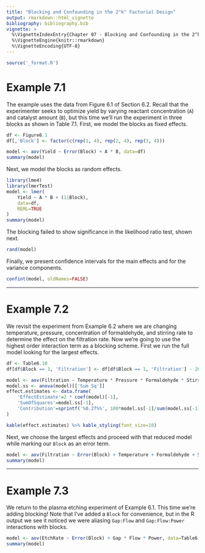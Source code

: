 ```yaml
---
title: "Blocking and Confounding in the 2^k^ Factorial Design"
output: rmarkdown::html_vignette
bibliography: bibliography.bib
vignette: >
  %\VignetteIndexEntry{Chapter 07 - Blocking and Confounding in the 2^k^ Factorial Design}
  %\VignetteEngine{knitr::rmarkdown}
  %\VignetteEncoding{UTF-8}
---
```


```r
source('_format.R')
```

# Example 7.1

The example uses the data from Figure 6.1 of Section 6.2.  Recall that the experimenter seeks to optimize yield by varying reactant concentration (`A`) and catalyst amount (`B`), but this time we'll run the experiment in three blocks as shown in Table 7.1.  First, we model the blocks as fixed effects.
```r
df <- Figure6.1
df[,'Block'] <- factor(c(rep(1, 4), rep(2, 4), rep(3, 4)))

model <- aov(Yield ~ Error(Block) + A * B, data=df)
summary(model)
```

Next, we model the blocks as random effects.
```r
library(lme4)
library(lmerTest)
model <- lmer(
    Yield ~ A * B + (1|Block),
    data=df,
    REML=TRUE
)
summary(model)
```
\noindent The blocking failed to show significance in the likelihood ratio test, shown next.
```r
rand(model)
```
\noindent Finally, we present confidence intervals for the main effects and for the variance components.
```r
confint(model, oldNames=FALSE)
```


---------


# Example 7.2

We revisit the experiment from Example 6.2 where we are changing temperature, pressure, concentration of formaldehyde, and stirring rate to determine the effect on the filtration rate.  Now we're going to use the highest order interaction term as a blocking scheme.  First we run the full model looking for the largest effects.

```r
df <- Table6.10
df[df$Block == 1, 'Filtration'] <- df[df$Block == 1, 'Filtration'] - 20

model <- aov(Filtration ~ Temperature * Pressure * Formaldehyde * StirringRate, data=Table6.10)
model.ss <- anova(model)[['Sum Sq']]
effect.estimates <- data.frame(
	'EffectEstimate'=2 * coef(model)[-1],
	'SumOfSquares'=model.ss[-1],
	'Contribution'=sprintf('%0.2f%%', 100*model.ss[-1]/sum(model.ss[-1]))
)
```
```r
kable(effect.estimates) %>% kable_styling(font_size=10)
```
\noindent Next, we choose the largest effects and proceed with that reduced model while marking our `Block` as an error term.
```r
model <- aov(Filtration ~ Error(Block) + Temperature + Formaldehyde + StirringRate + Temperature:Formaldehyde + Temperature:StirringRate, data=df)
summary(model)
```




----------

# Example 7.3

We return to the plasma etching experiment of Example 6.1.  This time we're adding blocking! Note that I've added a `Block` for convenience, but in the R output we see it noticed we were aliasing `Gap:Flow` and `Gap:Flow:Power` interactions with blocks.
```r
model <- aov(EtchRate ~ Error(Block) + Gap * Flow * Power, data=Table6.4)
summary(model)
```
